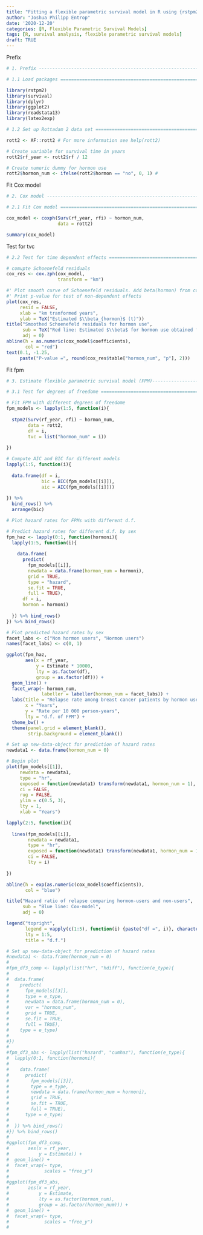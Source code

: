 ```yaml
---
title: "Fitting a flexible parametric survival model in R using {rstpm2}"
author: "Joshua Philipp Entrop"
date: '2020-12-20'
categories: [R, Flexible Parametric Survival Models]
tags: [R, survival analysis, flexible parametric survival models]
draft: TRUE
---
```


Prefix

```r
# 1. Prefix -------------------------------------------------------------------

# 1.1 Load packages ===========================================================

library(rstpm2)
library(survival)
library(dplyr)
library(ggplot2)
library(readstata13)
library(latex2exp)

# 1.2 Set up Rottadam 2 data set ==============================================

rott2 <- AF::rott2 # For more information see help(rott2)

# Create variable for survival time in years
rott2$rf_year <- rott2$rf / 12

# Create numeric dummy for hormon use
rott2$hormon_num <- ifelse(rott2$hormon == "no", 0, 1) # 
```

Fit Cox model

```r
# 2. Cox model ----------------------------------------------------------------

# 2.1 Fit Cox model ===========================================================

cox_model <- coxph(Surv(rf_year, rfi) ~ hormon_num,
                   data = rott2)

summary(cox_model)
```

Test for tvc

```r
# 2.2 Test for time dependent effects =========================================

# comupte Schoenefeld residuals
cox_res <- cox.zph(cox_model,
                   transform = "km") 

#' Plot smooth curve of Schoenefeld residuals. Add beta(hormon) from cox_model.
#' Print p-value for test of non-dependent effects
plot(cox_res,
     resid = FALSE,
     xlab = "km tranformed years",
     ylab = TeX("Estimated $\\beta_{hormon}$ (t)"))
title("Smoothed Schoenefeld residuals for hormon use",
      sub = TeX("Red line: Estimated $\\beta$ for hormon use obtained from Cox model"),
      adj = 0)
abline(h = as.numeric(cox_model$coefficients),
       col = "red")
text(0.1, -1.25, 
     paste("P-value =", round(cox_res$table["hormon_num", "p"], 2)))
```

Fit fpm

```r
# 3. Estimate flexible parametric survival model (FPM)-------------------------

# 3.1 Test for degrees of freedome ============================================

# Fit FPM with different degrees of freedome
fpm_models <- lapply(1:5, function(i){
  
  stpm2(Surv(rf_year, rfi) ~ hormon_num,
        data = rott2,
        df = i,
        tvc = list("hormon_num" = i))
  
})

# Compute AIC and BIC for different models
lapply(1:5, function(i){
  
  data.frame(df = i, 
             bic = BIC(fpm_models[[i]]),
             aic = AIC(fpm_models[[i]]))
  
}) %>% 
  bind_rows() %>% 
  arrange(bic)
```

```r
# Plot hazard rates for FPMs with different d.f.

# Predict hazard rates for different d.f. by sex
fpm_haz <- lapply(0:1, function(hormoni){
  lapply(1:5, function(i){
    
    data.frame(
      predict(
        fpm_models[[i]],
        newdata = data.frame(hormon_num = hormoni),
        grid = TRUE,
        type = "hazard",
        se.fit = TRUE,
        full = TRUE),
      df = i,
      hormon = hormoni)
    
  }) %>% bind_rows()
}) %>% bind_rows()

# Plot predicted hazard rates by sex
facet_labs <- c("Non hormon users", "Hormon users")
names(facet_labs) <- c(0, 1)

ggplot(fpm_haz,
       aes(x = rf_year,
           y = Estimate * 10000,
           lty = as.factor(df),
           group = as.factor(df))) +
  geom_line() +
  facet_wrap(~ hormon_num,
             labeller = labeller(hormon_num = facet_labs)) +
  labs(title = "Relapse rate among breast cancer patients by hormon use",
       x = "Years",
       y = "Rate per 10 000 person-years",
       lty = "d.f. of FPM") +
  theme_bw() +
  theme(panel.grid = element_blank(),
        strip.background = element_blank())

```

```r
# Set up new-data-object for prediction of hazard rates
newdata1 <- data.frame(hormon_num = 0)

# Begin plot
plot(fpm_models[[1]],
     newdata = newdata1,
     type = "hr",
     exposed = function(newdata1) transform(newdata1, hormon_num = 1),
     ci = FALSE,
     rug = FALSE,
     ylim = c(0.5, 3),
     lty = 1,
     xlab = "Years")

lapply(2:5, function(i){
  
  lines(fpm_models[[i]],
        newdata = newdata1,
        type = "hr",
        exposed = function(newdata1) transform(newdata1, hormon_num = 1),
        ci = FALSE,
        lty = i)
  
})

abline(h = exp(as.numeric(cox_model$coefficients)),
       col = "blue")

title("Hazard ratio of relapse comparing hormon-users and non-users",
      sub = "Blue line: Cox-model",
      adj = 0)

legend("topright", 
       legend = vapply(c(1:5), function(i) {paste("df =", i)}, character(1)), 
       lty = 1:5,
       title = "d.f.")
```

```r
# Set up new-data-object for prediction of hazard rates
#newdata1 <- data.frame(hormon_num = 0)
#
#fpm_df3_comp <- lapply(list("hr", "hdiff"), function(e_type){
#  
#  data.frame(
#    predict(
#      fpm_models[[3]],
#      type = e_type,
#      newdata = data.frame(hormon_num = 0),
#      var = "hormon_num",
#      grid = TRUE,
#      se.fit = TRUE,
#      full = TRUE),
#    type = e_type)
#  
#})
#
#fpm_df3_abs <- lapply(list("hazard", "cumhaz"), function(e_type){
#  lapply(0:1, function(hormoni){
#    
#    data.frame(
#      predict(
#        fpm_models[[3]],
#        type = e_type,
#        newdata = data.frame(hormon_num = hormoni),
#        grid = TRUE,
#        se.fit = TRUE,
#        full = TRUE),
#      type = e_type) 
#    
#  }) %>% bind_rows()
#}) %>% bind_rows()
#
#ggplot(fpm_df3_comp,
#       aes(x = rf_year,
#           y = Estimate)) +
#  geom_line() +
#  facet_wrap(~ type,
#             scales = "free_y")
#
#ggplot(fpm_df3_abs,
#       aes(x = rf_year,
#           y = Estimate,
#           lty = as.factor(hormon_num),
#           group = as.factor(hormon_num))) +
#  geom_line() +
#  facet_wrap(~ type,
#             scales = "free_y")
#
```
